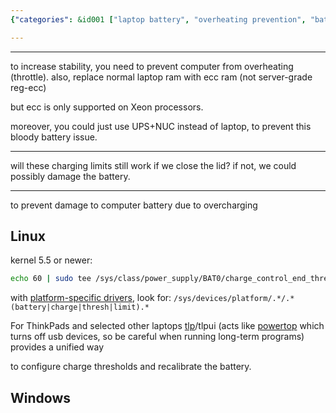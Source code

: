```yaml
---
{"categories": &id001 ["laptop battery", "overheating prevention", "battery damage", "charge thresholds", "recalibration", "ThinkPad laptops", "platform-specific instructions"], "category": "Battery Damage Prevention", "date": "2023-08-07 13:41:02", "description": "This article offers guidance on preventing computer overheating and battery damage by configuring charge thresholds and recalibration for laptop batteries. It provides platform-specific instructions, such as using tlp/tlpui tools on ThinkPad laptops and considering alternative solutions like UPS+NUC. The advice applies to both Linux and Windows systems.", "tags": *id001, "title": "aldente windows & linux alternative"}

---
```


------

to increase stability, you need to prevent computer from overheating (throttle). also, replace normal laptop ram with ecc ram (not server-grade reg-ecc)

but ecc is only supported on Xeon processors.

moreover, you could just use UPS+NUC instead of laptop, to prevent this bloody battery issue.

----

will these charging limits still work if we close the lid? if not, we could possibly damage the battery.

----

to prevent damage to computer battery due to overcharging

## Linux

kernel 5.5 or newer:

```bash
echo 60 | sudo tee /sys/class/power_supply/BAT0/charge_control_end_threshold

```

with [platform-specific drivers](https://unix.stackexchange.com/questions/48534/how-to-adjust-charging-thresholds-of-laptop-battery), look for: `/sys/devices/platform/.*/.*(battery|charge|thresh|limit).*`

For ThinkPads and selected other laptops [tlp](https://linrunner.de/tlp)/tlpui (acts like [powertop](https://01.org/powertop/) which turns off usb devices, so be careful when running long-term programs) provides a unified way

to configure charge thresholds and recalibrate the battery.

## Windows

